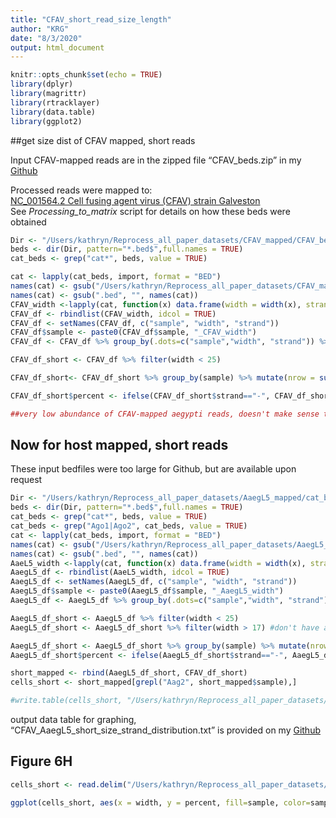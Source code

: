 ```yaml
---
title: "CFAV_short_read_size_length"
author: "KRG"
date: "8/3/2020"
output: html_document
---
```


```r
knitr::opts_chunk$set(echo = TRUE)
library(dplyr)
library(magrittr)
library(rtracklayer)
library(data.table)
library(ggplot2)
```

##get size dist of CFAV mapped, short reads 

Input CFAV-mapped reads are in the zipped file "CFAV_beds.zip" in my [Github]()

Processed reads were mapped to:  
[NC_001564.2 Cell fusing agent virus (CFAV) strain Galveston](https://www.ncbi.nlm.nih.gov/nuccore/NC_001564)  
See *Processing_to_matrix* script for details on how these beds were obtained 
```r
Dir <- "/Users/kathryn/Reprocess_all_paper_datasets/CFAV_mapped/CFAV_beds"
beds <- dir(Dir, pattern="*.bed$",full.names = TRUE)
cat_beds <- grep("cat*", beds, value = TRUE)

cat <- lapply(cat_beds, import, format = "BED")
names(cat) <- gsub("/Users/kathryn/Reprocess_all_paper_datasets/CFAV_mapped/CFAV_beds/", "", cat_beds)
names(cat) <- gsub(".bed", "", names(cat))
CFAV_width <-lapply(cat, function(x) data.frame(width = width(x), strand = x@strand))
CFAV_df <- rbindlist(CFAV_width, idcol = TRUE)
CFAV_df <- setNames(CFAV_df, c("sample", "width", "strand"))
CFAV_df$sample <- paste0(CFAV_df$sample, "_CFAV_width")
CFAV_df <- CFAV_df %>% group_by(.dots=c("sample","width", "strand")) %>% mutate(count = n()) %>% summarise_all(dplyr::first)

CFAV_df_short <- CFAV_df %>% filter(width < 25)

CFAV_df_short<- CFAV_df_short %>% group_by(sample) %>% mutate(nrow = sum(count), percent=count/nrow)

CFAV_df_short$percent <- ifelse(CFAV_df_short$strand=="-", CFAV_df_short$percent* -1, CFAV_df_short$percent*1)

##very low abundance of CFAV-mapped aegypti reads, doesn't make sense to include 
```

## Now for host mapped, short reads 

These input bedfiles were too large for Github, but are available upon request  
```r
Dir <- "/Users/kathryn/Reprocess_all_paper_datasets/AaegL5_mapped/cat_beds"
beds <- dir(Dir, pattern="*.bed$",full.names = TRUE)
cat_beds <- grep("cat*", beds, value = TRUE)
cat_beds <- grep("Ago1|Ago2", cat_beds, value = TRUE)
cat <- lapply(cat_beds, import, format = "BED")
names(cat) <- gsub("/Users/kathryn/Reprocess_all_paper_datasets/AaegL5_mapped/cat_beds/", "", cat_beds)
names(cat) <- gsub(".bed", "", names(cat))
AaeL5_width <-lapply(cat, function(x) data.frame(width = width(x), strand = x@strand))
AaegL5_df <- rbindlist(AaeL5_width, idcol = TRUE)
AaegL5_df <- setNames(AaegL5_df, c("sample", "width", "strand"))
AaegL5_df$sample <- paste0(AaegL5_df$sample, "_AaegL5_width")
AaegL5_df <- AaegL5_df %>% group_by(.dots=c("sample","width", "strand")) %>% mutate(count = n()) %>% summarise_all(dplyr::first)

AaegL5_df_short <- AaegL5_df %>% filter(width < 25)
AaegL5_df_short <- AaegL5_df_short %>% filter(width > 17) #don't have any CFAV reads less than 18nt

AaegL5_df_short <- AaegL5_df_short %>% group_by(sample) %>% mutate(nrow = sum(count), percent=count/nrow)
AaegL5_df_short$percent <- ifelse(AaegL5_df_short$strand=="-", AaegL5_df_short$percent* -1, AaegL5_df_short$percent*1)

short_mapped <- rbind(AaegL5_df_short, CFAV_df_short)
cells_short <- short_mapped[grepl("Aag2", short_mapped$sample),]

#write.table(cells_short, "/Users/kathryn/Reprocess_all_paper_datasets/Supp_tables/CFAV_AaegL5_short_size_strand_distribution.txt", col.names = TRUE, row.names = TRUE, sep = "\t", quote = FALSE)
```
output data table for graphing, "CFAV_AaegL5_short_size_strand_distribution.txt" is provided on my [Github](https://github.com/kathrynrozengagnon/AGOCLIP_2020)

## Figure 6H

```r
cells_short <- read.delim("/Users/kathryn/Reprocess_all_paper_datasets/Supp_tables/CFAV_AaegL5_short_size_strand_distribution.txt", header = TRUE, sep = "\t")

ggplot(cells_short, aes(x = width, y = percent, fill=sample, color=sample)) + geom_bar(stat = "identity", position=position_dodge()) +  scale_fill_manual(values = c("white", "white", "#1B0B80", "#8A0F09")) + scale_colour_manual(values = c("#1B0B80", "#8A0F09", "black", "black")) + theme_bw()
```


